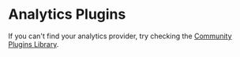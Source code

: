 
# Analytics Plugins

If you can't find your analytics provider, try checking the [Community Plugins Library](https://medusajs.com/plugins/?filters=Analytics&categories=Analytics).

<DocCardList />